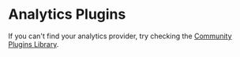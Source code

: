 
# Analytics Plugins

If you can't find your analytics provider, try checking the [Community Plugins Library](https://medusajs.com/plugins/?filters=Analytics&categories=Analytics).

<DocCardList />